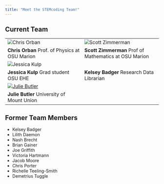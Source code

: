 ```yaml
---
title: "Meet the STEMcoding Team!"
---
```


## Current Team


| |  |
|----------|----------|
|  ![Chris Orban](img/orban.jpeg)|  ![Scott Zimmerman](img/zimmerman.jpeg) |
| **Chris Orban** Prof. of Physics at OSU Marion| **Scott Zimmerman** Prof of Mathematics at OSU Marion|
| ![Jessica Kulp](img/kulp.jpeg)  | 
| **Jessica Kulp** Grad student OSU EHE| **Kelsey Badger** Research Data Librarian|
|  [![Julie Butler](img/butler.png)](https://www.mountunion.edu/dr-julie-butler)   |  |    
| **Julie Butler** University of Mount Union| |


## Former Team Members
* Kelsey Badger
* Lilith Daemon
* Nash Brecht
* Brian Gainer
* Joe Griffith
* Victoria Hartmann
* Jacob Moore
* Chris Porter
* Richelle Teeling-Smith
* Demetrius Tuggle